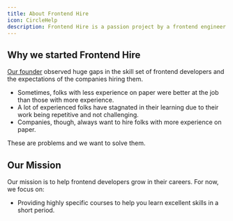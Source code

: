 ```yaml
---
title: About Frontend Hire
icon: CircleHelp
description: Frontend Hire is a passion project by a frontend engineer
---
```


## Why we started Frontend Hire

[Our founder](https://www.iamyhr.com/) observed huge gaps in the skill set of frontend developers and the expectations of the companies hiring them.

- Sometimes, folks with less experience on paper were better at the job than those with more experience.
- A lot of experienced folks have stagnated in their learning due to their work being repetitive and not challenging.
- Companies, though, always want to hire folks with more experience on paper.

These are problems and we want to solve them.

## Our Mission

Our mission is to help frontend developers grow in their careers. For now, we focus on:

- Providing highly specific courses to help you learn excellent skills in a short period.
